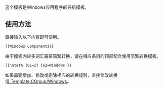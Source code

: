 <includeonly><!-- 在這裡加入模板的保護標識 --></includeonly>

<noinclude>{{template doc page viewed directly}}</noinclude>
<!-- 在本行下編輯模板說明 -->
这个模板是Windows应用程序的导航模板。
== 使用方法 ==
直接输入以下内容即可使用。
 <code><nowiki>{{Windows Components}}</nowiki></code>

由于模板内较多词汇需要简繁转换，请在相应条目的顶部配合使用简繁转换模板。
 <code><nowiki>
{{noteTA
|G1=IT
|G2=Windows
}}
</nowiki></code>

如果需要增加、修改或删除相应的转换规则，直接修改转换组[[:Template:CGroup/Windows]]。
<includeonly>
<!-- 本行下加入模板的分類 -->

<!-- 本行下加入模板的跨語言鏈接 -->

</includeonly>